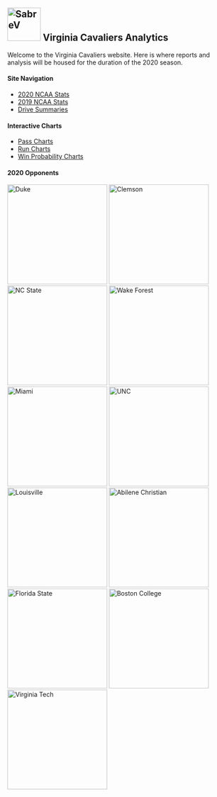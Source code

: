 <br>  


## <img width="75" alt="SabreV " src="pictures/UVA.png"> **Virginia Cavaliers Analytics** 

Welcome to the Virginia Cavaliers website. Here is where reports and analysis will be housed for the duration of the 2020 season. 
<br>
 

#### **Site Navigation**  
* [2020 NCAA Stats](stat_spreadsheet_new2.html)
* [2019 NCAA Stats](stat_spreadsheet_2019new.html)
* [Drive Summaries](drive_stats.html)
<br>  

#### **Interactive Charts**  
* [Pass Charts](https://alexcstern.shinyapps.io/pass_charts/){target="_blank"}
* [Run Charts](https://alexcstern.shinyapps.io/run_sonars/){target="_blank"}
* [Win Probability Charts](https://alexcstern.shinyapps.io/win_prob_website/){target="_blank"}
<br>  
 
  
#### **2020 Opponents**

<img width="225" alt="Duke" src="pictures/duke2.png">
<img width="225" alt="Clemson" src="pictures/Clemson.png">
<img width="225" alt="NC State" src="pictures/nsstate.png">
<img width="225" alt="Wake Forest" src="pictures/wake.png">
<img width="225" alt="Miami" src="pictures/miami.png">
<img width="225" alt="UNC" src="pictures/UNC.png">
<img width="225" alt="Louisville" src="pictures/louisville.png">
<img width="225" alt="Abilene Christian" src="pictures/acu.png">
<img width="225" alt="Florida State" src="pictures/fsu.png">
<img width="225" alt="Boston College" src="pictures/bc.png">
<img width="225" alt="Virginia Tech" src="pictures/VT.png">